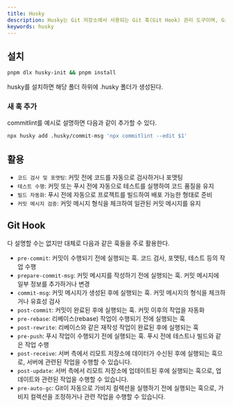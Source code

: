 ```yaml
---
title: Husky
description: Husky는 Git 저장소에서 사용되는 Git 훅(Git Hook) 관리 도구이며, Git 훅은 Git 작업(커밋, 푸시 등)이나 이벤트(후크)가 발생할 때 실행되는 스크립트이다.
keywords: husky
---
```


## 설치

```bash
pnpm dlx husky-init && pnpm install
```

husky를 설치하면 해당 폴더 하위에 .husky 폴더가 생성된다.

### 새 훅 추가

commitlint를 예시로 설명하면 다음과 같이 추가할 수 있다.

```bash
npx husky add .husky/commit-msg 'npx commitlint --edit $1'
```

## 활용

- `코드 검사 및 포맷팅`: 커밋 전에 코드를 자동으로 검사하거나 포맷팅
- `테스트 수행`: 커밋 또는 푸시 전에 자동으로 테스트를 실행하여 코드 품질을 유지
- `빌드 자동화`: 푸시 전에 자동으로 프로젝트를 빌드하여 배포 가능한 형태로 준비
- `커밋 메시지 검증`: 커밋 메시지 형식을 체크하여 일관된 커밋 메시지를 유지

## Git Hook

다 설명할 수는 없지만 대체로 다음과 같은 훅들을 주로 활용한다.

- `pre-commit`: 커밋이 수행되기 전에 실행되는 훅. 코드 검사, 포맷팅, 테스트 등의 작업 수행
- `prepare-commit-msg`: 커밋 메시지를 작성하기 전에 실행되는 훅. 커밋 메시지에 일부 정보를 추가하거나 변경
- `commit-msg`: 커밋 메시지가 생성된 후에 실행되는 훅. 커밋 메시지의 형식을 체크하거나 유효성 검사
- `post-commit`: 커밋이 완료된 후에 실행되는 훅. 커밋 이후의 작업을 자동화
- `pre-rebase`: 리베이스(rebase) 작업이 수행되기 전에 실행되는 훅
- `post-rewrite`: 리베이스와 같은 재작성 작업이 완료된 후에 실행되는 훅
- `pre-push`: 푸시 작업이 수행되기 전에 실행되는 훅. 푸시 전에 테스트나 빌드와 같은 작업 수행
- `post-receive`: 서버 측에서 리모트 저장소에 데이터가 수신된 후에 실행되는 훅으로, 서버에 관련된 작업을 수행할 수 있습니다.
- `post-update`: 서버 측에서 리모트 저장소에 업데이트된 후에 실행되는 훅으로, 업데이트와 관련된 작업을 수행할 수 있습니다.
- `pre-auto-gc`: Git이 자동으로 가비지 컬렉션을 실행하기 전에 실행되는 훅으로, 가비지 컬렉션을 조정하거나 관련 작업을 수행할 수 있습니다.
